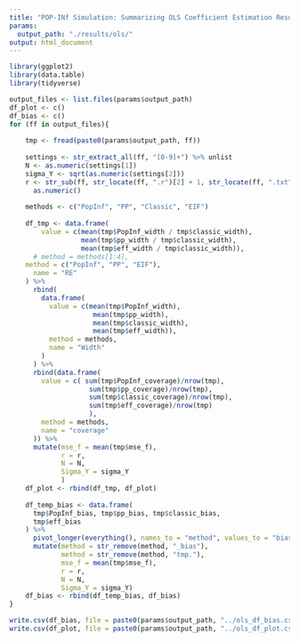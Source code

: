 ```yaml
---
title: "POP-INf Simulation: Summarizing OLS Coefficient Estimation Results"
params:
  output_path: "./results/ols/"
output: html_document
---
```

```r
library(ggplot2)
library(data.table)
library(tidyverse)
```

```r
output_files <- list.files(params$output_path)
df_plot <- c()
df_bias <- c()
for (ff in output_files){
    
    tmp <- fread(paste0(params$output_path, ff))
   
    settings <- str_extract_all(ff, "[0-9]+") %>% unlist
    N <- as.numeric(settings[1])
    sigma_Y <- sqrt(as.numeric(settings[2]))
    r <- str_sub(ff, str_locate(ff, ".r")[2] + 1, str_locate(ff, ".txt")[1] - 1) %>%
      as.numeric()
    
    methods <- c("PopInf", "PP", "Classic", "EIF")
    
    df_tmp <- data.frame(
        value = c(mean(tmp$PopInf_width / tmp$classic_width),
                  mean(tmp$pp_width / tmp$classic_width),
                  mean(tmp$eff_width / tmp$classic_width)),
      # method = methods[1:4],
    method = c("PopInf", "PP", "EIF"),
      name = "RE"
    ) %>%
      rbind(
        data.frame(
          value = c(mean(tmp$PopInf_width),
                     mean(tmp$pp_width),
                     mean(tmp$classic_width),
                     mean(tmp$eff_width)),
          method = methods,
          name = "Width"
        )
      ) %>%
      rbind(data.frame(
        value = c( sum(tmp$PopInf_coverage)/nrow(tmp),
                    sum(tmp$pp_coverage)/nrow(tmp),
                    sum(tmp$classic_coverage)/nrow(tmp),
                    sum(tmp$eff_coverage)/nrow(tmp)
                    ),
        method = methods,
        name = "coverage"
      )) %>%
      mutate(mse_f = mean(tmp$mse_f),
             r = r,
             N = N,
             Sigma_Y = sigma_Y
             )
    df_plot <- rbind(df_tmp, df_plot)
    
    df_temp_bias <- data.frame(
      tmp$PopInf_bias, tmp$pp_bias, tmp$classic_bias,
      tmp$eff_bias
    ) %>%
      pivot_longer(everything(), names_to = "method", values_to = "bias") %>%
      mutate(method = str_remove(method, "_bias"),
             method = str_remove(method, "tmp."),
             mse_f = mean(tmp$mse_f),
             r = r,
             N = N,
             Sigma_Y = sigma_Y)
    df_bias <- rbind(df_temp_bias, df_bias)
}

write.csv(df_bias, file = paste0(params$output_path, "../ols_df_bias.csv"), row.names = FALSE)
write.csv(df_plot, file = paste0(params$output_path, "../ols_df_plot.csv"))
```
